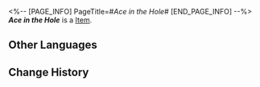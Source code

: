 <%-- [PAGE_INFO]
PageTitle=#''Ace in the Hole''#
[END_PAGE_INFO] --%>
{{Item Infobox
|title       = ''Ace in the Hole''
|id          = 210308
|image       = Item ''Ace in the Hole''.png
|type        = 
|invCategory = Valuables
|rarity      = 3
|effect      =
A record that can be played on the Express' phonograph. It might be a chance acquisition or a gift from someone else. All sorts of memories surge up when the music plays &mdash; the smiles, encounters, touches, and the excitement of battle. Maybe that is why people still collect records even as society rapidly advances.
The current record contains the track "Ace in the Hole."
|description =

''The greatest entertainment often comes with the greatest risks.''
}}
'''''Ace in the Hole''''' is a [[Item]].

==Other Languages==
{{Other Languages
|en   = ''Ace in the Hole''
|zhs  = 《倒扣的王牌》
|zht  = 《倒扣的王牌》
|ja   = 『伏せられたエース』
|ko   = ≪비장의 술수≫
|es   = As en la manga
|fr   = ''Ace in the Hole''
|ru   = Ace in the Hole
|th   = "Ace in the Hole"
|vi   = Ván Bài Lật Ngược
|de   = „Ass im Ärmel“
|id   = "Ace in the Hole"
|pt   = "Ace in the Hole"
}}

==Change History==
{{Change History|2.0}}
